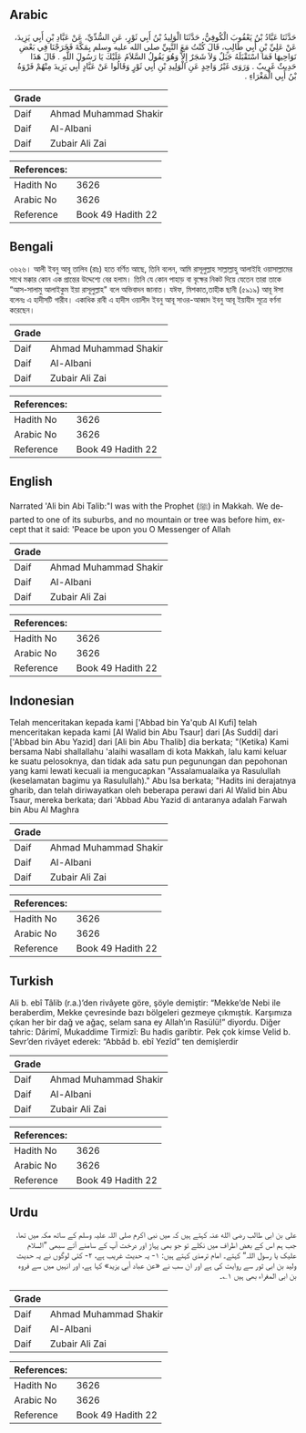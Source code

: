 ## Arabic


<div dir="rtl" lang="ar" style={{fontSize:'larger',backgroundColor:'#f8f9fa',padding:20}}>
حَدَّثَنَا عَبَّادُ بْنُ يَعْقُوبَ الْكُوفِيُّ، حَدَّثَنَا الْوَلِيدُ بْنُ أَبِي ثَوْرٍ، عَنِ السُّدِّيِّ، عَنْ عَبَّادِ بْنِ أَبِي يَزِيدَ، عَنْ عَلِيِّ بْنِ أَبِي طَالِبٍ، قَالَ كُنْتُ مَعَ النَّبِيِّ صلى الله عليه وسلم بِمَكَّةَ فَخَرَجْنَا فِي بَعْضِ نَوَاحِيهَا فَمَا اسْتَقْبَلَهُ جَبَلٌ وَلاَ شَجَرٌ إِلاَّ وَهُوَ يَقُولُ السَّلاَمُ عَلَيْكَ يَا رَسُولَ اللَّهِ ‏.‏ قَالَ هَذَا حَدِيثٌ غَرِيبٌ ‏.‏ وَرَوَى غَيْرُ وَاحِدٍ عَنِ الْوَلِيدِ بْنِ أَبِي ثَوْرٍ وَقَالُوا عَنْ عَبَّادٍ أَبِي يَزِيدَ مِنْهُمْ فَرْوَةُ بْنُ أَبِي الْمَغْرَاءِ ‏.‏
</div>
<div style={{backgroundColor:'#f8f9fa',padding:20, marginBottom: 10}}><table> <thead> <tr> <th>Grade</th> <th></th> </tr> </thead> <tbody> <tr><td>Daif</td><td>Ahmad Muhammad Shakir</td></tr><tr><td>Daif</td><td>Al-Albani</td></tr><tr><td>Daif</td><td>Zubair Ali Zai</td></tr></tbody></table><table> <thead> <tr> <th>References:</th> <th></th> </tr> </thead> <tbody><tr><td>Hadith No</td><td>3626</td></tr><tr><td>Arabic No</td><td>3626</td></tr><tr><td>Reference</td><td>Book 49 Hadith 22</td></tr></tbody></table></div>

## Bengali


<div dir="ltr" lang="bn" style={{fontSize:'larger',backgroundColor:'#f8f9fa',padding:20}}>
৩৬২৬। আলী ইবনু আবূ তালিব (রাঃ) হতে বর্ণিত আছে, তিনি বলেন, আমি রাসূলুল্লাহ সাল্লাল্লাহু আলাইহি ওয়াসাল্লামের সাথে মক্কার কোন এক প্রান্তের উদ্দেশ্যে বের হলাম। তিনি যে কোন পাহাড় বা বৃক্ষের নিকট দিয়ে যেতেন তারা তাকে “আস-সালামু আলাইকুম ইয়া রাসূলুল্লাহ" বলে অভিবাদন জানাত। যঈফ, মিশকাত,তাহীক ছানী (৫৯১৯) আবূ ঈসা বলেনঃ এ হাদীসটি গারীব। একাধিক রাবী এ হাদীস ওয়ালীদ ইবনু আবূ সাওর-আব্বাদ ইবনু আবূ ইয়াযীদ সূত্রে বর্ণনা করেছেন।
</div>
<div style={{backgroundColor:'#f8f9fa',padding:20, marginBottom: 10}}><table> <thead> <tr> <th>Grade</th> <th></th> </tr> </thead> <tbody> <tr><td>Daif</td><td>Ahmad Muhammad Shakir</td></tr><tr><td>Daif</td><td>Al-Albani</td></tr><tr><td>Daif</td><td>Zubair Ali Zai</td></tr></tbody></table><table> <thead> <tr> <th>References:</th> <th></th> </tr> </thead> <tbody><tr><td>Hadith No</td><td>3626</td></tr><tr><td>Arabic No</td><td>3626</td></tr><tr><td>Reference</td><td>Book 49 Hadith 22</td></tr></tbody></table></div>

## English


<div dir="ltr" lang="en" style={{fontSize:'larger',backgroundColor:'#f8f9fa',padding:20}}>
Narrated 'Ali bin Abi Talib:"I was with the Prophet (ﷺ) in Makkah. We departed to one of its suburbs, and no mountain or tree was before him, except that it said: 'Peace be upon you O Messenger of Allah
</div>
<div style={{backgroundColor:'#f8f9fa',padding:20, marginBottom: 10}}><table> <thead> <tr> <th>Grade</th> <th></th> </tr> </thead> <tbody> <tr><td>Daif</td><td>Ahmad Muhammad Shakir</td></tr><tr><td>Daif</td><td>Al-Albani</td></tr><tr><td>Daif</td><td>Zubair Ali Zai</td></tr></tbody></table><table> <thead> <tr> <th>References:</th> <th></th> </tr> </thead> <tbody><tr><td>Hadith No</td><td>3626</td></tr><tr><td>Arabic No</td><td>3626</td></tr><tr><td>Reference</td><td>Book 49 Hadith 22</td></tr></tbody></table></div>

## Indonesian


<div dir="ltr" lang="id" style={{fontSize:'larger',backgroundColor:'#f8f9fa',padding:20}}>
Telah menceritakan kepada kami ['Abbad bin Ya'qub Al Kufi] telah menceritakan kepada kami [Al Walid bin Abu Tsaur] dari [As Suddi] dari ['Abbad bin Abu Yazid] dari [Ali bin Abu Thalib] dia berkata; "(Ketika) Kami bersama Nabi shallallahu 'alaihi wasallam di kota Makkah, lalu kami keluar ke suatu pelosoknya, dan tidak ada satu pun pegunungan dan pepohonan yang kami lewati kecuali ia mengucapkan "Assalamualaika ya Rasulullah (keselamatan bagimu ya Rasulullah)." Abu Isa berkata; "Hadits ini derajatnya gharib, dan telah diriwayatkan oleh beberapa perawi dari Al Walid bin Abu Tsaur, mereka berkata; dari 'Abbad Abu Yazid di antaranya adalah Farwah bin Abu Al Maghra
</div>
<div style={{backgroundColor:'#f8f9fa',padding:20, marginBottom: 10}}><table> <thead> <tr> <th>Grade</th> <th></th> </tr> </thead> <tbody> <tr><td>Daif</td><td>Ahmad Muhammad Shakir</td></tr><tr><td>Daif</td><td>Al-Albani</td></tr><tr><td>Daif</td><td>Zubair Ali Zai</td></tr></tbody></table><table> <thead> <tr> <th>References:</th> <th></th> </tr> </thead> <tbody><tr><td>Hadith No</td><td>3626</td></tr><tr><td>Arabic No</td><td>3626</td></tr><tr><td>Reference</td><td>Book 49 Hadith 22</td></tr></tbody></table></div>

## Turkish


<div dir="ltr" lang="tr" style={{fontSize:'larger',backgroundColor:'#f8f9fa',padding:20}}>
Ali b. ebî Tâlib (r.a.)’den rivâyete göre, şöyle demiştir: “Mekke’de Nebi ile beraberdim, Mekke çevresinde bazı bölgeleri gezmeye çıkmıştık. Karşımıza çıkan her bir dağ ve ağaç, selam sana ey Allah’ın Rasülü!” diyordu. Diğer tahric: Dârimî, Mukaddime Tirmizî: Bu hadis garibtir. Pek çok kimse Velid b. Sevr’den rivâyet ederek: “Abbâd b. ebî Yezîd” ten demişlerdir
</div>
<div style={{backgroundColor:'#f8f9fa',padding:20, marginBottom: 10}}><table> <thead> <tr> <th>Grade</th> <th></th> </tr> </thead> <tbody> <tr><td>Daif</td><td>Ahmad Muhammad Shakir</td></tr><tr><td>Daif</td><td>Al-Albani</td></tr><tr><td>Daif</td><td>Zubair Ali Zai</td></tr></tbody></table><table> <thead> <tr> <th>References:</th> <th></th> </tr> </thead> <tbody><tr><td>Hadith No</td><td>3626</td></tr><tr><td>Arabic No</td><td>3626</td></tr><tr><td>Reference</td><td>Book 49 Hadith 22</td></tr></tbody></table></div>

## Urdu


<div dir="rtl" lang="ur" style={{fontSize:'larger',backgroundColor:'#f8f9fa',padding:20}}>
علی بن ابی طالب رضی الله عنہ کہتے ہیں کہ میں نبی اکرم صلی اللہ علیہ وسلم کے ساتھ مکہ میں تھا، جب ہم اس کے بعض اطراف میں نکلے تو جو بھی پہاڑ اور درخت آپ کے سامنے آتے سبھی ”السلام علیک یا رسول اللہ“ کہتے۔ امام ترمذی کہتے ہیں: ۱- یہ حدیث غریب ہے، ۲- کئی لوگوں نے یہ حدیث ولید بن ابی ثور سے روایت کی ہے اور ان سب نے «عن عباد أبي يزيد» کہا ہے، اور انہیں میں سے فروہ بن ابی المغراء بھی ہیں ۱؎۔
</div>
<div style={{backgroundColor:'#f8f9fa',padding:20, marginBottom: 10}}><table> <thead> <tr> <th>Grade</th> <th></th> </tr> </thead> <tbody> <tr><td>Daif</td><td>Ahmad Muhammad Shakir</td></tr><tr><td>Daif</td><td>Al-Albani</td></tr><tr><td>Daif</td><td>Zubair Ali Zai</td></tr></tbody></table><table> <thead> <tr> <th>References:</th> <th></th> </tr> </thead> <tbody><tr><td>Hadith No</td><td>3626</td></tr><tr><td>Arabic No</td><td>3626</td></tr><tr><td>Reference</td><td>Book 49 Hadith 22</td></tr></tbody></table></div>
